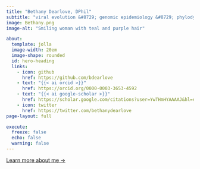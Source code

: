 ```yaml
---
title: "Bethany Dearlove, DPhil"
subtitle: "viral evolution &#8729; genomic epidemiology &#8729; phylodynamics"
image: Bethany.png
image-alt: "Smiling woman with teal and purple hair"

about:
  template: jolla
  image-width: 20em
  image-shape: rounded
  id: hero-heading
  links:
    - icon: github
      href: https://github.com/bdearlove
    - text: "{{< ai orcid >}}"
      href: https://orcid.org/0000-0003-3653-4592
    - text: "{{< ai google-scholar >}}"
      href: https://scholar.google.com/citations?user=YwTHmHYAAAAJ&hl=en&oi=ao
    - icon: twitter
      href: https://twitter.com/bethanydearlove
page-layout: full

execute: 
  freeze: false
  echo: false
  warning: false
---
```


::: {#hero-heading}



[Learn more about me &rarr;](/about){.about-links .subtitle}

:::
